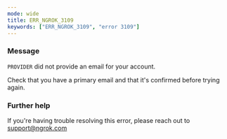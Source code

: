 ```yaml
---
mode: wide
title: ERR_NGROK_3109
keywords: ["ERR_NGROK_3109", "error 3109"]
---
```



### Message

`PROVIDER` did not provide an email for your account.

Check that you have a primary email and that it's confirmed before trying again.

<ErrorDetails />

### Further help

If you're having trouble resolving this error, please reach out to [support@ngrok.com](mailto:support@ngrok.com?subject=Help%20with%20ERR_NGROK_3109)
